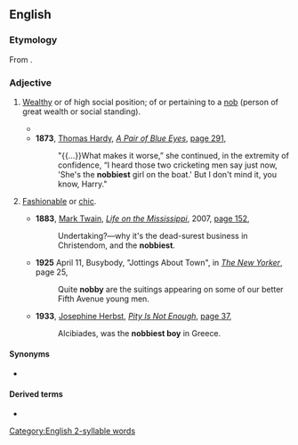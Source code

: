 {{also|Nobby}}
==English==

===Etymology===
From {{suffix|en|nob|y}}.

===Adjective===
{{en-adj|er}}

# {{lb|en|UK|informal}} [[wealthy|Wealthy]] or of high social position; of or pertaining to a [[nob]] (person of great wealth or social standing).
#* {{RQ:Dickens Bleak House|page=[http://books.google.com.au/books?id=mgE-AQAAMAAJ&q=%22nobbiest%22&dq=%22nobbiest%22&hl=en&sa=X&ei=Kw10VMLxIufGmAXV8ILwAg&redir_esc=y page 106]|text=I'll come back in the course of the evening, if agreeable to you, and endeavor to meet your wishes respecting this unfortunate family matter, and the '''nobbiest''' way of keeping it quiet.}}
#* '''1873''', [[w:Thomas Hardy|Thomas Hardy]], ''[[w:A Pair of Blue Eyes|A Pair of Blue Eyes]]'', [http://books.google.com.au/books?id=RyYSAwAAQBAJ&pg=PA291&dq=%22nobbiest%22&hl=en&sa=X&ei=O-xzVPH6NOGwmwWJjYCADA&redir_esc=y#v=onepage&q=%22nobbiest%22&f=false page 291],
#*: "{{...}}What makes it worse,” she continued, in the extremity of confidence, “I heard those two cricketing men say just now, 'She's the '''nobbiest''' girl on the boat.' But I don't mind it, you know, Harry."
# {{lb|en|US|informal}} [[fashionable|Fashionable]] or [[chic]].
#* '''1883''', [[w:Mark Twain|Mark Twain]], ''[[w:Life on the Mississippi|Life on the Mississippi]]'', 2007, [http://books.google.com.au/books?id=KzA4BNUuKrMC&pg=PA152&dq=%22nobbiest%22&hl=en&sa=X&ei=O-xzVPH6NOGwmwWJjYCADA&redir_esc=y#v=onepage&q=%22nobbiest%22&f=false page 152],
#*: Undertaking?—why it's the dead-surest business in Christendom, and the '''nobbiest'''.
#* '''1925''' April 11, Busybody, "Jottings About Town", in [[w:The New Yorker|''The New Yorker'']], page 25,<!--confirmed on microfilm-->
#*: Quite '''nobby''' are the suitings appearing on some of our better Fifth Avenue young men.
#* '''1933''', [[w:Josephine Herbst|Josephine Herbst]], ''[[w:Pity Is Not Enough|Pity Is Not Enough]]'', [http://books.google.com.au/books?id=NdFaAAAAMAAJ&q=%22nobbiest%22&dq=%22nobbiest%22&hl=en&sa=X&ei=Kw10VMLxIufGmAXV8ILwAg&redir_esc=y page 37],
#*: Alcibiades, was the '''nobbiest boy''' in Greece.

====Synonyms====
* {{sense|fashionable or chic}} {{l|en|classy}}

====Derived terms====
* {{l|en|nobbily}}

[[Category:English 2-syllable words]]
